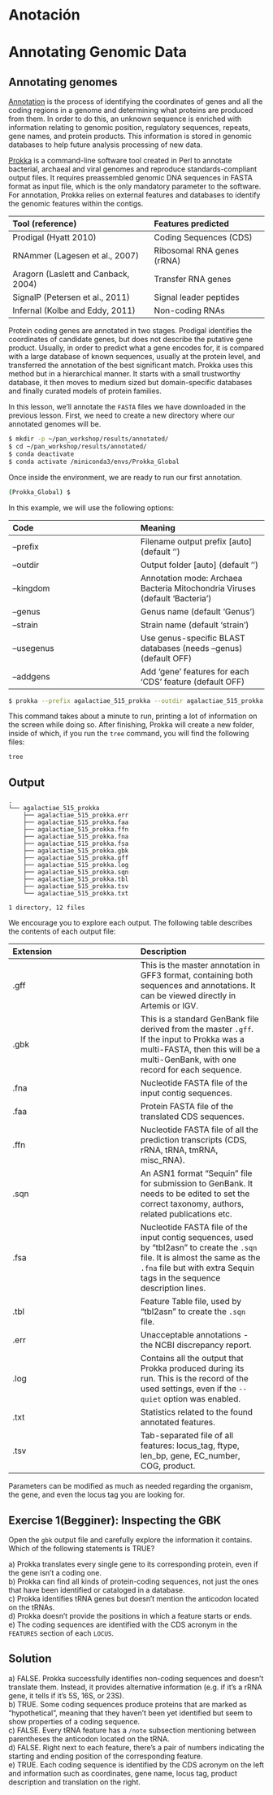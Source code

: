 # Anotación

# **Annotating Genomic Data**

## **Annotating genomes**

[Annotation](https://en.wikipedia.org/wiki/DNA_annotation) is the process of identifying the coordinates of genes and all the coding regions in a genome and determining what proteins are produced from them. In order to do this, an unknown sequence is enriched with information relating to genomic position, regulatory sequences, repeats, gene names, and protein products. This information is stored in genomic databases to help future analysis processing of new data.

[Prokka](https://github.com/tseemann/prokka) is a command-line software tool created in Perl to annotate bacterial, archaeal and viral genomes and reproduce standards-compliant output files. It requires preassembled genomic DNA sequences in FASTA format as input file, which is the only mandatory parameter to the software. For annotation, Prokka relies on external features and databases to identify the genomic features within the contigs.

| Tool (reference)                    | Features predicted         |
|:------------------------------------|:---------------------------|
| Prodigal (Hyatt 2010)               | Coding Sequences (CDS)     |
| RNAmmer (Lagesen et al., 2007)      | Ribosomal RNA genes (rRNA) |
| Aragorn (Laslett and Canback, 2004) | Transfer RNA genes         |
| SignalP (Petersen et al., 2011)     | Signal leader peptides     |
| Infernal (Kolbe and Eddy, 2011)     | Non-coding RNAs            |

Protein coding genes are annotated in two stages. Prodigal identifies the coordinates of candidate genes, but does not describe the putative gene product. Usually, in order to predict what a gene encodes for, it is compared with a large database of known sequences, usually at the protein level, and transferred the annotation of the best significant match. Prokka uses this method but in a hierarchical manner. It starts with a small trustworthy database, it then moves to medium sized but domain-specific databases and finally curated models of protein families.

In this lesson, we’ll annotate the `FASTA` files we have downloaded in the previous lesson. First, we need to create a new directory where our annotated genomes will be.

``` bash
$ mkdir -p ~/pan_workshop/results/annotated/
$ cd ~/pan_workshop/results/annotated/
$ conda deactivate
$ conda activate /miniconda3/envs/Prokka_Global
```

Once inside the environment, we are ready to run our first annotation.

``` bash
(Prokka_Global) $
```

In this example, we will use the following options:

| Code | Meaning |
|:---|:---|
| –prefix | Filename output prefix \[auto\] (default ‘’) |
| –outdir | Output folder \[auto\] (default ‘’) |
| –kingdom | Annotation mode: Archaea Bacteria Mitochondria Viruses (default ‘Bacteria’) |
| –genus | Genus name (default ‘Genus’) |
| –strain | Strain name (default ‘strain’) |
| –usegenus | Use genus-specific BLAST databases (needs –genus) (default OFF) |
| –addgens | Add ‘gene’ features for each ‘CDS’ feature (default OFF) |

``` bash
$ prokka --prefix agalactiae_515_prokka --outdir agalactiae_515_prokka --kingdom Bacteria --genus Streptococcus --species agalactiae --strain 515 --usegenus --addgenes ~/pan_workshop/data/agalactiae_515/GCF_012593885.1_ASM1259388v1_genomic.fna
```

This command takes about a minute to run, printing a lot of information on the screen while doing so. After finishing, Prokka will create a new folder, inside of which, if you run the `tree` command, you will find the following files:

``` bash
tree
```

::: callout-note
## Output

```         
.
└── agalactiae_515_prokka
    ├── agalactiae_515_prokka.err
    ├── agalactiae_515_prokka.faa
    ├── agalactiae_515_prokka.ffn
    ├── agalactiae_515_prokka.fna
    ├── agalactiae_515_prokka.fsa
    ├── agalactiae_515_prokka.gbk
    ├── agalactiae_515_prokka.gff
    ├── agalactiae_515_prokka.log
    ├── agalactiae_515_prokka.sqn
    ├── agalactiae_515_prokka.tbl
    ├── agalactiae_515_prokka.tsv
    └── agalactiae_515_prokka.txt

1 directory, 12 files
```
:::

We encourage you to explore each output. The following table describes the contents of each output file:

| Extension | Description |
|:---|:---|
| .gff | This is the master annotation in GFF3 format, containing both sequences and annotations. It can be viewed directly in Artemis or IGV. |
| .gbk | This is a standard GenBank file derived from the master `.gff`. If the input to Prokka was a multi-FASTA, then this will be a multi-GenBank, with one record for each sequence. |
| .fna | Nucleotide FASTA file of the input contig sequences. |
| .faa | Protein FASTA file of the translated CDS sequences. |
| .ffn | Nucleotide FASTA file of all the prediction transcripts (CDS, rRNA, tRNA, tmRNA, misc_RNA). |
| .sqn | An ASN1 format “Sequin” file for submission to GenBank. It needs to be edited to set the correct taxonomy, authors, related publications etc. |
| .fsa | Nucleotide FASTA file of the input contig sequences, used by “tbl2asn” to create the `.sqn` file. It is almost the same as the `.fna` file but with extra Sequin tags in the sequence description lines. |
| .tbl | Feature Table file, used by “tbl2asn” to create the `.sqn` file. |
| .err | Unacceptable annotations - the NCBI discrepancy report. |
| .log | Contains all the output that Prokka produced during its run. This is the record of the used settings, even if the `--quiet` option was enabled. |
| .txt | Statistics related to the found annotated features. |
| .tsv | Tab-separated file of all features: locus_tag, ftype, len_bp, gene, EC_number, COG, product. |

Parameters can be modified as much as needed regarding the organism, the gene, and even the locus tag you are looking for.

:::: callout-note
## Exercise 1(Begginer): Inspecting the GBK

Open the `gbk` output file and carefully explore the information it contains. Which of the following statements is TRUE?

a\) Prokka translates every single gene to its corresponding protein, even if the gene isn’t a coding one.\
b) Prokka can find all kinds of protein-coding sequences, not just the ones that have been identified or cataloged in a database.\
c) Prokka identifies tRNA genes but doesn’t mention the anticodon located on the tRNAs.\
d) Prokka doesn’t provide the positions in which a feature starts or ends.\
e) The coding sequences are identified with the CDS acronym in the `FEATURES` section of each `LOCUS`.

::: {.callout-note collapse="TRUE"}
## Solution

a\) FALSE. Prokka successfully identifies non-coding sequences and doesn’t translate them. Instead, it provides alternative information (e.g. if it’s a rRNA gene, it tells if it’s 5S, 16S, or 23S).\
b) TRUE. Some coding sequences produce proteins that are marked as “hypothetical”, meaning that they haven’t been yet identified but seem to show properties of a coding sequence.\
c) FALSE. Every tRNA feature has a `/note` subsection mentioning between parentheses the anticodon located on the tRNA.\
d) FALSE. Right next to each feature, there’s a pair of numbers indicating the starting and ending position of the corresponding feature.\
e) TRUE. Each coding sequence is identified by the CDS acronym on the left and information such as coordinates, gene name, locus tag, product description and translation on the right.
:::
::::
